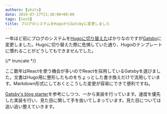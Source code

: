 ```yaml
---
authors: [ykzts]
date: 2019-07-27T21:30:00+09:00
tags: [tech]
title: ブログのシステムをHugoからGatsbyに変更しました
---
```


一年ほど前にブログのシステムを[Hugoに切り替えた](../../../../2018/04/24/replace-to-hugo/index.mdx)ばかりなのですが[Gatsby](https://www.gatsbyjs.org/)に変更しました。Hugoに切り替えた際に危惧していた通り、Hugoのテンプレートに慣れることがどうしてもできませんでした。

{/* truncate */}

ここ数年はReactを使う機会が多いのでReactを採用しているGatsbyを選びました。文書はHugo用に整形したものをちょっとした書き換えだけで流用しています。Markdown形式にしておくとこうした変更が容易にできて便利ですね。

[Gatsby's blog starter](https://github.com/gatsbyjs/gatsby-starter-blog)を参考にしつつ、一から実装を行っています。速度を優先した実装を行い、見た目に関して手を抜いてしまっています。見た目については追い追い整えていきます。
